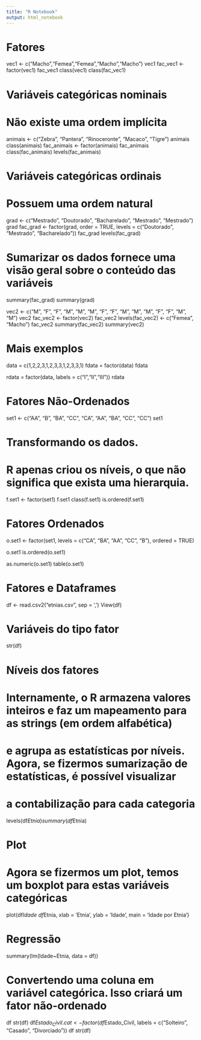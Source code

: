 ---
title: "R Notebook"
output: html_notebook
---

# Fatores


vec1 <- c("Macho","Femea","Femea","Macho","Macho")
vec1
fac_vec1 <- factor(vec1)
fac_vec1
class(vec1)
class(fac_vec1)

# Variáveis categóricas nominais
# Não existe uma ordem implícita
animais <- c("Zebra", "Pantera", "Rinoceronte", "Macaco", "Tigre")
animais
class(animais)
fac_animais <- factor(animais)
fac_animais
class(fac_animais)
levels(fac_animais)

# Variáveis categóricas ordinais
# Possuem uma ordem natural
grad <- c("Mestrado", "Doutorado", "Bacharelado", "Mestrado", "Mestrado")
grad
fac_grad <- factor(grad, order = TRUE, levels = c("Doutorado", "Mestrado", "Bacharelado"))
fac_grad
levels(fac_grad)

# Sumarizar os dados fornece uma visão geral sobre o conteúdo das variáveis
summary(fac_grad)
summary(grad)

vec2 <- c("M", "F", "F", "M", "M", "M", "F", "F", "M", "M", "M", "F", "F", "M", "M")
vec2
fac_vec2 <- factor(vec2)
fac_vec2
levels(fac_vec2) <- c("Femea", "Macho")
fac_vec2
summary(fac_vec2)
summary(vec2)


# Mais exemplos
data = c(1,2,2,3,1,2,3,3,1,2,3,3,1)
fdata = factor(data)
fdata


rdata = factor(data, labels = c("I","II","III"))
rdata

# Fatores Não-Ordenados
set1 <- c("AA", "B", "BA", "CC", "CA", "AA", "BA", "CC", "CC")
set1

# Transformando os dados. 
# R apenas criou os níveis, o que não significa que exista uma hierarquia.
f.set1 <- factor(set1)
f.set1
class(f.set1)
is.ordered(f.set1)

# Fatores Ordenados
o.set1 <- factor(set1, 
                 levels = c("CA", "BA", "AA", "CC", "B"), 
                 ordered = TRUE)

o.set1
is.ordered(o.set1)

as.numeric(o.set1)
table(o.set1)


# Fatores e Dataframes
df <- read.csv2("etnias.csv", sep = ',')
View(df)


# Variáveis do tipo fator
str(df)

# Níveis dos fatores
# Internamente, o R armazena valores inteiros e faz um mapeamento para as strings (em ordem alfabética)
# e agrupa as estatísticas por níveis. Agora, se fizermos sumarização de estatísticas, é possível visualizar 
# a contabilização para cada categoria
levels(df$Etnia)
summary(df$Etnia)


# Plot
# Agora se fizermos um plot, temos um boxplot para estas variáveis categóricas
plot(df$Idade~df$Etnia, xlab = 'Etnia', ylab = 'Idade', main = 'Idade por Etnia')


# Regressão
summary(lm(Idade~Etnia, data = df))

# Convertendo uma coluna em variável categórica. Isso criará um fator não-ordenado
df
str(df)
df$Estado_Civil.cat <- factor(df$Estado_Civil, labels = c("Solteiro", "Casado", "Divorciado"))
df
str(df)



